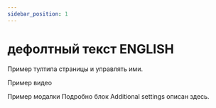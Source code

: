 ```yaml
---
sidebar_position: 1
---
```




# дефолтный текст ENGLISH

Пример тултипа <Tooltip tooltip='или экраны'>страницы</Tooltip> и управлять ими. 

Пример видео
<ReactPlayer playing controls url="/videos/pages/pages_additional_settings.webm" height="300" loop />

Пример модалки
<RefModal path={PAGES_SETTINGS}>Подробно блок Additional settings описан здесь.</RefModal>


